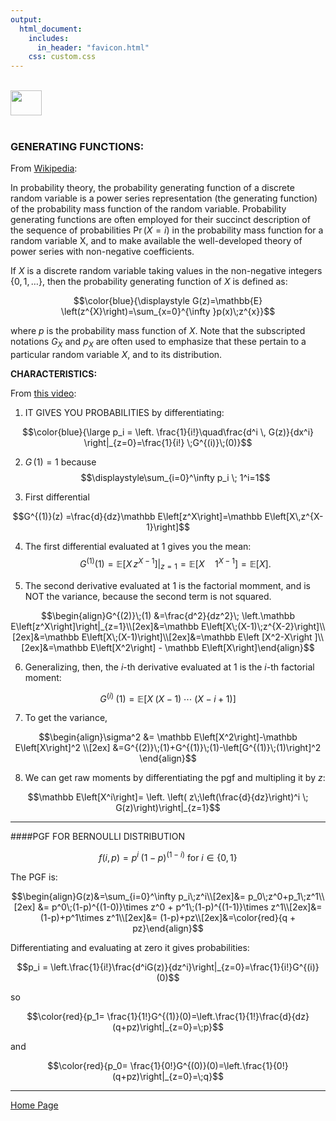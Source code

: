```yaml
---
output: 
  html_document:
    includes:
      in_header: "favicon.html" 
    css: custom.css
---
```


<br>
<a href="http://rinterested.github.io/statistics/index.html">
<img HEIGHT="40" WIDTH="50" src="https://cloud.githubusercontent.com/assets/9312897/10556783/a27a26fa-745c-11e5-9b1a-2d5bd737387a.PNG"></a>
<br><br>


###  GENERATING FUNCTIONS:

From [Wikipedia](https://en.wikipedia.org/wiki/Probability-generating_function):

In probability theory, the probability generating function of a discrete random variable is a power series representation (the generating function) of the probability mass function of the random variable. Probability generating functions are often employed for their succinct description of the sequence of probabilities $\Pr(X = i)$ in the probability mass function for a random variable X, and to make available the well-developed theory of power series with non-negative coefficients.


If $X$ is a discrete random variable taking values in the non-negative integers $\{0,1, \dots\}$, then the probability generating function of $X$ is defined as:

$$\color{blue}{\displaystyle G(z)=\mathbb{E} \left(z^{X}\right)=\sum_{x=0}^{\infty }p(x)\;z^{x}}$$

where $p$ is the probability mass function of $X$. Note that the subscripted notations $G_X$ and $p_X$ are often used to emphasize that these pertain to a particular random variable $X$, and to its distribution.

**CHARACTERISTICS:**

From [this video](https://youtu.be/T1Q1v5wLJNo?list=PL87AE7DAE546FCD8E):

1. IT GIVES YOU PROBABILITIES by differentiating:

$$\color{blue}{\large p_i = \left. \frac{1}{i!}\quad\frac{d^i \, G(z)}{dx^i} \right|_{z=0}=\frac{1}{i!} \;G^{(i)}\;(0)}$$

2. $G\,(1)=1$ because 
$$\displaystyle\sum_{i=0}^\infty p_i \; 1^i=1$$

3. First differential 

$$G^{(1)}(z) =\frac{d}{dz}\mathbb E\left[z^X\right]=\mathbb E\left[X\,z^{X-1}\right]$$

4. The first differential evaluated at $1$ gives you the mean: 
$$G^{(1)}(1) =\left.\mathbb E\left[X\,z^{X-1}\right]\right|_{z=1}=\mathbb E\left[X\quad1^{X-1}\right]= \mathbb E[X].$$

5. The second derivative evaluated at $1$ is the factorial momment, and is NOT the variance, because the second term is not squared.

$$\begin{align}G^{(2)}\;(1) &=\frac{d^2}{dz^2}\; \left.\mathbb E\left[z^X\right]\right|_{z=1}\\[2ex]&=\mathbb E\left[X\;(X-1)\;z^{X-2}\right]\\[2ex]&=\mathbb E\left[X\;(X-1)\right]\\[2ex]&=\mathbb E\left [X^2-X\right ]\\[2ex]&=\mathbb E\left[X^2\right] - \mathbb E\left[X\right]\end{align}$$

6. Generalizing, then, the $i$-th derivative evaluated at $1$ is the $i$-th factorial moment:

$$G^{(i)}\;(1)= \mathbb E\left[X\;(X-1)\;\cdots\;(X-i+1)\right]$$ 

7. To get the variance, 

$$\begin{align}\sigma^2 &= \mathbb E\left[X^2\right]-\mathbb E\left[X\right]^2 \\[2ex] &=G^{(2)}\;(1)+G^{(1)}\;(1)-\left[G^{(1)}\;(1)\right]^2
\end{align}$$

8. We can get raw moments by differentiating the pgf and multipling it by $z$: 

$$\mathbb E\left[X^i\right]=  \left. \left( z\;\left(\frac{d}{dz}\right)^i \; G(z)\right)\right|_{z=1}$$

---

####PGF FOR BERNOULLI DISTRIBUTION

$$f(i,p)= p^i\;(1-p)^{(1-i)} \text{  for  }i\in \{0,1\}$$

The PGF is:

$$\begin{align}G(z)&=\sum_{i=0}^\infty p_i\;z^i\\[2ex]&= p_0\;z^0+p_1\;z^1\\[2ex] &= p^0\;(1-p)^{(1-0)}\times z^0 + p^1\;(1-p)^{(1-1)}\times z^1\\[2ex]&= (1-p)+p^1\times z^1\\[2ex]&= (1-p)+pz\\[2ex]&=\color{red}{q + pz}\end{align}$$

Differentiating and evaluating at zero it gives probabilities:

$$p_i = \left.\frac{1}{i!}\frac{d^iG(z)}{dz^i}\right|_{z=0}=\frac{1}{i!}G^{(i)}(0)$$

so

$$\color{red}{p_1= \frac{1}{1!}G^{(1)}(0)=\left.\frac{1}{1!}\frac{d}{dz}(q+pz)\right|_{z=0}=\;p}$$

and

$$\color{red}{p_0= \frac{1}{0!}G^{(0)}(0)=\left.\frac{1}{0!}(q+pz)\right|_{z=0}=\;q}$$


---

<a href="http://rinterested.github.io/statistics/index.html">Home Page</a>
